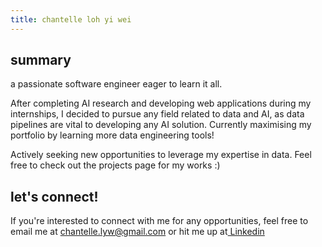 ```yaml
---
title: chantelle loh yi wei
---
```


## summary

a passionate software engineer eager to learn it all.

After completing AI research and developing web applications during my internships, I decided to pursue any field related to data and AI, as data pipelines are vital to developing any AI solution. Currently maximising my portfolio by learning more data engineering tools!

Actively seeking new opportunities to leverage my expertise in data. Feel free to check out the projects page for my works :)

## let's connect!

If you're interested to connect with me for any opportunities, feel free to email me at [chantelle.lyw@gmail.com](mailto\:chantelle.lyw@gmail.com)  or hit me up at[ Linkedin ](https://www.linkedin.com/in/chantelle-loh-yi-wei/)
